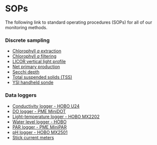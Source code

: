 # SOPs {-}
The following link to standard operating procedures (SOPs) for all of our monitoring methods. 

### Discrete sampling {-}

* [Chlorophyll *a* extraction](https://smr-monitoring.github.io/sop/chl-a.html)
* [Chlorophyll *a* filtering](https://smr-monitoring.github.io/sop/chl-filtering.html)
* [LICOR vertical light profile](https://smr-monitoring.github.io/sop/licor.html)
* [Net primary production](https://smr-monitoring.github.io/sop/npp.html)
* [Secchi depth](https://smr-monitoring.github.io/sop/secchi.html)
* [Total suspended solids (TSS)](https://smr-monitoring.github.io/sop/tss.html)
* [YSI handheld sonde](https://smr-monitoring.github.io/sop/ysi.html)

### Data loggers {-}

* [Conductivity logger - HOBO U24](https://smr-monitoring.github.io/sop/conductivity-logger-hobo.html)
* [DO logger - PME MiniDOT](https://smr-monitoring.github.io/sop/do-logger-pme.html)
* [Light-temperature logger - HOBO MX2202](https://smr-monitoring.github.io/sop/light-temp-logger-hobo.html)
* [Water level logger - HOBO](https://smr-monitoring.github.io/sop/water-level-logger-hobo.html)
* [PAR logger - PME MiniPAR](https://smr-monitoring.github.io/sop/par-logger-pme.html)
* [pH logger - HOBO MX2501](https://smr-monitoring.github.io/sop/ph-logger-hobo.html)
* [Stick current meters](https://smr-monitoring.github.io/sop/stick-current-meter.html)
